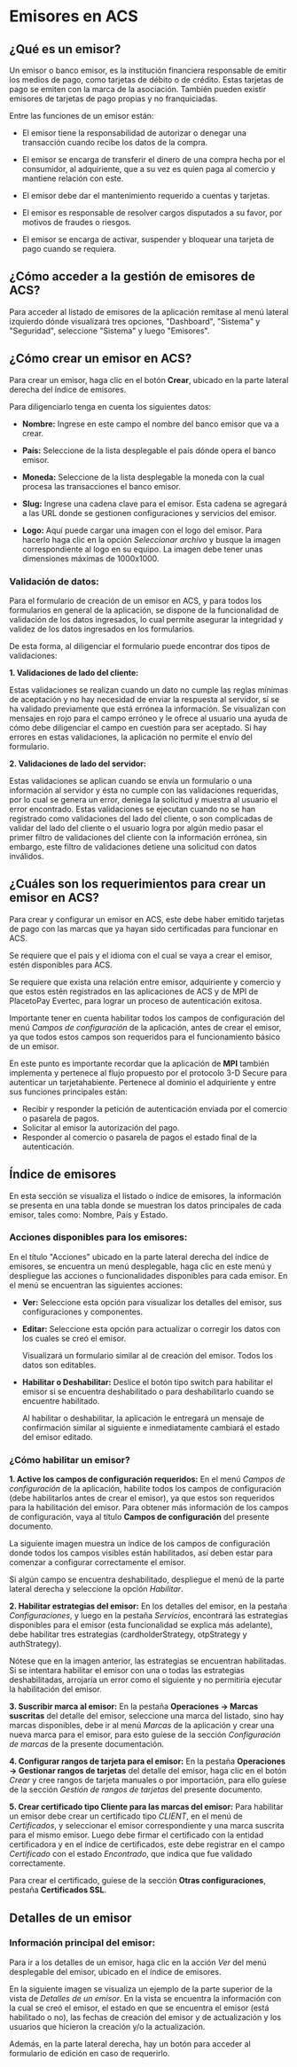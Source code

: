 # Emisores en ACS

## ¿Qué es un emisor?

Un emisor o banco emisor, es la institución financiera responsable de emitir los medios de pago, como tarjetas de débito o de crédito. Estas tarjetas de pago se emiten con la marca de la asociación. También pueden existir emisores de tarjetas de pago propias y no franquiciadas.

Entre las funciones de un emisor están:

- El emisor tiene la responsabilidad de autorizar o denegar una transacción cuando recibe los datos de la compra. 

- El emisor se encarga de transferir el dinero de una compra hecha por el consumidor, al adquiriente, que a su vez es quien paga al comercio y mantiene relación con este. 

- El emisor debe dar el mantenimiento requerido a cuentas y tarjetas.

- El emisor es responsable de resolver cargos disputados a su favor, por motivos de fraudes o riesgos.

- El emisor se encarga de activar, suspender y bloquear una tarjeta de pago cuando se requiera.


## ¿Cómo acceder a la gestión de emisores de ACS?

Para acceder al listado de emisores de la aplicación remítase al menú lateral izquierdo dónde visualizará tres opciones, "Dashboard", "Sistema" y "Seguridad", seleccione "Sistema" y luego "Emisores".

## ¿Cómo crear un emisor en ACS?

Para crear un emisor, haga clic en el botón **Crear**, ubicado en la parte lateral derecha del índice de emisores.

Para diligenciarlo tenga en cuenta los siguientes datos:

- **Nombre:** Ingrese en este campo el nombre del banco emisor que va a crear.

- **País:** Seleccione de la lista desplegable el país dónde opera el banco emisor.

- **Moneda:** Seleccione de la lista desplegable la moneda con la cual procesa las transacciones el banco emisor.

- **Slug:** Ingrese una cadena clave para el emisor. Esta cadena se agregará a las URL donde se gestionen configuraciones y servicios del emisor.

- **Logo:** Aquí puede cargar una imagen con el logo del emisor. Para hacerlo haga clic en la opción *Seleccionar archivo* y busque la imagen correspondiente al logo en su equipo. La imagen debe tener unas dimensiones máximas de 1000x1000.

### Validación de datos:

Para el formulario de creación de un emisor en ACS, y para todos los formularios en general de la aplicación, se dispone de la funcionalidad de validación de los datos ingresados, lo cual permite asegurar la integridad y validez de los datos ingresados en los formularios.

De esta forma, al diligenciar el formulario puede encontrar dos tipos de validaciones:

**1. Validaciones de lado del cliente:**

  Estas validaciones se realizan cuando un dato no cumple las reglas mínimas de aceptación y no hay necesidad de enviar la respuesta al servidor, sí se ha validado previamente que está errónea la información. Se visualizan con mensajes en rojo para el campo erróneo y le ofrece al usuario una ayuda de cómo debe diligenciar el campo en cuestión para ser aceptado. Si hay errores en estas validaciones, la aplicación no permite el envío del formulario.

**2. Validaciones de lado del servidor:**

  Estas validaciones se aplican cuando se envía un formulario o una información al servidor y ésta no cumple con las validaciones requeridas, por lo cual se genera un error, deniega la solicitud y muestra al usuario el error encontrado. Estas validaciones se ejecutan cuando no se han registrado como validaciones del lado del cliente, o son complicadas de validar del lado del cliente o el usuario logra por algún medio pasar el primer filtro de validaciones del cliente con la información errónea, sin embargo, este filtro de validaciones detiene una solicitud con datos inválidos.

## ¿Cuáles son los requerimientos para crear un emisor en ACS?

Para crear y configurar un emisor en ACS, este debe haber emitido tarjetas de pago con las marcas que ya hayan sido certificadas para funcionar en ACS.

Se requiere que el país y el idioma con el cual se vaya a crear el emisor, estén disponibles para ACS.

Se requiere que exista una relación entre emisor, adquiriente y comercio y que estos estén registrados en las aplicaciones de ACS y de MPI de PlacetoPay Evertec, para lograr un proceso de autenticación exitosa. 

Importante tener en cuenta habilitar todos los campos de configuración del menú *Campos de configuración* de la aplicación, antes de crear el emisor, ya que todos estos campos son requeridos para el funcionamiento básico de un emisor.

En este punto es importante recordar que la aplicación de **MPI** también implementa y pertenece al flujo propuesto por el protocolo 3-D Secure para autenticar un tarjetahabiente. Pertenece al dominio el adquiriente y entre sus funciones principales están:
  - Recibir y responder la petición de autenticación enviada por el comercio o pasarela de pagos.
  - Solicitar al emisor la autorización del pago.
  - Responder al comercio o pasarela de pagos el estado final de la autenticación.


## Índice de emisores

En esta sección se visualiza el listado o índice de emisores, la información se presenta en una tabla donde se muestran los datos principales de cada emisor, tales como: Nombre, País y Estado. 

### Acciones disponibles para los emisores:

En el título "Acciones" ubicado en la parte lateral derecha del índice de emisores, se encuentra un menú desplegable, haga clic en este menú y despliegue las acciones o funcionalidades disponibles para cada emisor. En el menú se encuentran las siguientes acciones:

- **Ver:** Seleccione esta opción para visualizar los detalles del emisor, sus configuraciones y componentes.

- **Editar:** Seleccione esta opción para actualizar o corregir los datos con los cuales se creó el emisor. 

  Visualizará un formulario similar al de creación del emisor. Todos los datos son editables.

- **Habilitar o Deshabilitar:** Deslice el botón tipo switch para habilitar el emisor si se encuentra deshabilitado o para deshabilitarlo cuando se encuentre habilitado. 

  Al habilitar o deshabilitar, la aplicación le entregará un mensaje de confirmación similar al siguiente e inmediatamente cambiará el estado del emisor editado.

### ¿Cómo habilitar un emisor?

**1. Active los campos de configuración requeridos:** En el menú *Campos de configuración* de la aplicación, habilite todos los campos de configuración (debe habilitarlos antes de crear el emisor), ya que estos son requeridos para la habilitación del emisor. Para obtener más información de los campos de configuración, vaya al título **Campos de configuración** del presente documento.

  La siguiente imagen muestra un índice de los campos de configuración donde todos los campos visibles están habilitados, así deben estar para comenzar a configurar correctamente el emisor.

  Si algún campo se encuentra deshabilitado, despliegue el menú de la parte lateral derecha y seleccione la opción *Habilitar*.

**2. Habilitar estrategias del emisor:** En los detalles del emisor, en la pestaña *Configuraciones*, y luego en la pestaña *Servicios*, encontrará las estrategias disponibles para el emisor (esta funcionalidad se explica más adelante), debe habilitar tres estrategias (cardholderStrategy, otpStrategy y authStrategy).
    
  Nótese que en la imagen anterior, las estrategias se encuentran habilitadas. Si se intentara habilitar el emisor con una o todas las estrategias deshabilitadas, arrojaría un error como el siguiente y no permitiría ejecutar la habilitación del emisor.

**3. Suscribir marca al emisor:** En la pestaña **Operaciones -> Marcas suscritas** del detalle del emisor,  seleccione una marca del listado, sino hay marcas disponibles, debe ir al menú *Marcas* de la aplicación y crear una nueva marca para el emisor, para esto guíese de la sección *Configuración de marcas* de la presente documentación.
    
**4. Configurar rangos de tarjeta para el emisor:** En la pestaña **Operaciones -> Gestionar rangos de tarjetas** del detalle del emisor, haga clic en el botón *Crear* y cree rangos de tarjeta manuales o por importación, para ello guíese de la sección *Gestión de rangos de tarjetas* del presente documento.
    
**5. Crear certificado tipo Cliente para las marcas del emisor:** Para habilitar un emisor debe crear un certificado tipo *CLIENT*, en el menú de *Certificados*, y seleccionar el emisor correspondiente y una marca suscrita para el mismo emisor. Luego debe firmar el certificado con la entidad certificadora y en el índice de certificados, este debe registrar en el campo *Certificado* con el estado *Encontrado*, que indica que fue validado correctamente. 

  Para crear el certificado, guíese de la sección **Otras configuraciones**, pestaña **Certificados SSL**.

## Detalles de un emisor

### Información principal del emisor:

Para ir a los detalles de un emisor, haga clic en la acción *Ver* del menú desplegable del emisor, ubicado en el índice de emisores. 

En la siguiente imagen se visualiza un ejemplo de la parte superior de la vista de *Detalles de un emisor*. En la vista se encuentra la información con la cual se creó el emisor, el estado en que se encuentra el emisor (está habilitado o no), las fechas de creación del emisor y de actualización y los usuarios que hicieron la creación y/o la actualización.

Además, en la parte lateral derecha, hay un botón para acceder al formulario de edición en caso de requerirlo.
